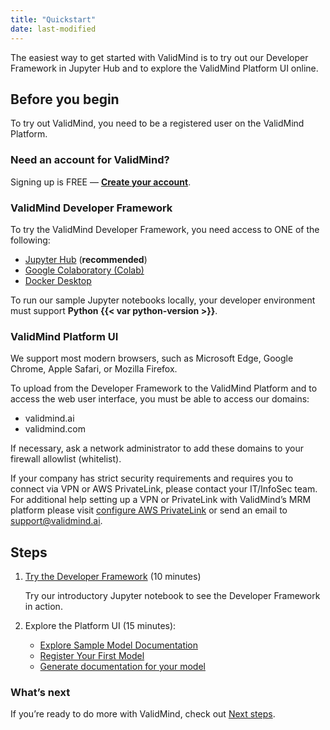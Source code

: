 ```yaml
---
title: "Quickstart"
date: last-modified
---
```


The easiest way to get started with ValidMind is to try out our Developer Framework in Jupyter Hub and to explore the ValidMind Platform UI online. 

## Before you begin

To try out ValidMind, you need to be a registered user on the ValidMind Platform.

::: {.callout-tip}
### Need an account for ValidMind? 
Signing up is FREE — **[Create your account](https://app.prod.validmind.ai)**.
:::

### ValidMind Developer Framework

To try the ValidMind Developer Framework, you need access to ONE of the following:

- [Jupyter Hub](try-developer-framework-with-jupyterhub.qmd) (**recommended**)
- [Google Colaboratory (Colab)](try-developer-framework-with-colab.qmd)
- [Docker Desktop](try-developer-framework-with-docker.qmd)

To run our sample Jupyter notebooks locally, your developer environment must support **Python {{< var python-version >}}**.

### ValidMind Platform UI

We support most modern browsers, such as Microsoft Edge, Google Chrome, Apple Safari, or Mozilla Firefox.

To upload from the Developer Framework to the ValidMind Platform and to access the web user interface, you must be able to access our domains:

- validmind.ai
- validmind.com

If necessary, ask a network administrator to add these domains to your firewall allowlist (whitelist). 

If your company has strict security requirements and requires you to connect via VPN or AWS PrivateLink, please contact your IT/InfoSec team. For additional help setting up a VPN or PrivateLink with ValidMind's MRM platform please visit [configure AWS PrivateLink](configure-aws-privatelink.qmd) or send an email to <support@validmind.ai>.

## Steps

1. [Try the Developer Framework](try-developer-framework-with-jupyterhub.qmd) (10 minutes)

   Try our introductory Jupyter notebook to see the Developer Framework in action. 

2. Explore the Platform UI (15 minutes):

    - [Explore Sample Model Documentation](explore-sample-model-documentation.qmd)
    - [Register Your First Model](register-your-first-model.qmd)
    - [Generate documentation for your model](upload-to-documentation.qmd)

### What's next

If you're ready to do more with ValidMind, check out [Next steps](next-steps.qmd).
